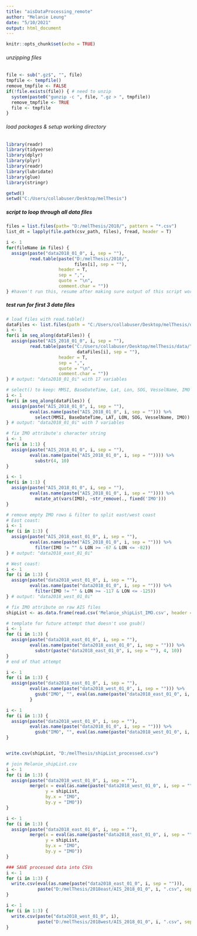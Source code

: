 ---
title: "aisDataProcessing_remote"
author: "Melanie Leung"
date: "5/10/2021"
output: html_document
---

```{r setup, include=FALSE}
knitr::opts_chunk$set(echo = TRUE)
```

###### unzipping files ######
```{r}
file <- sub(".gz$", "", file)
tmpfile <- tempfile()
remove_tmpfile <- FALSE
if(!file.exists(file)) { # need to unzip
  system(paste0("gunzip -c ", file, ".gz > ", tmpfile))
  remove_tmpfile <- TRUE
  file <- tmpfile
}
```

###### load packages & setup working directory #####
```{r}
library(readr)
library(tidyverse)
library(dplyr)
library(plyr)
library(readr)
library(lubridate)
library(glue)
library(stringr)

getwd()
setwd("C:/Users/collabuser/Desktop/melThesis")

```

##### script to loop through all data files ####
```{r}
files = list.files(path= "D:/melThesis/2018/", pattern = "*.csv")
list_dt = lapply(file.path(csv_path, files), fread, header = T)

i <- 1
for(fileName in files) {
  assign(paste("data2018_01_0", i, sep = ""),                                   
         read.table(paste("D:/melThesis/2018/",
                          files[i], sep = ""),
                    header = T,
                    sep = ",",
                    quote = "\n",
                    comment.char = ""))
} #haven't run this, resume after making sure output of this script works on arc pro
```


##### test run for first 3 data files
```{r}

# load files with read.table()
dataFiles <- list.files(path = "C:/Users/collabuser/Desktop/melThesis/data", pattern = "*.csv")
i <- 1
for(i in seq_along(dataFiles)) {                              
  assign(paste("AIS_2018_01_0", i, sep = ""),                                   
         read.table(paste("C:/Users/collabuser/Desktop/melThesis/data/",
                           dataFiles[i], sep = ""),
                    header = T,
                    sep = ",",
                    quote = "\n",
                    comment.char = ""))
} # output: "data2018_01_0i" with 17 variables

# select() to keep: MMSI, BaseDateTime, Lat, Lon, SOG, VesselName, IMO
i <- 1
for(i in seq_along(dataFiles)) {                              
  assign(paste("AIS_2018_01_0", i, sep = ""),                             
         eval(as.name(paste("AIS_2018_01_0", i, sep = ""))) %>%
           select(MMSI, BaseDateTime, LAT, LON, SOG, VesselName, IMO))
} # output: "data2018_01_0i" with 7 variables

# fix IMO attribute's character string
i <- 1
for(i in 1:1) {                              
  assign(paste("AIS_2018_01_0", i, sep = ""),                             
         eval(as.name(paste("AIS_2018_01_0", i, sep = "")))) %>%
           substr(4, 10)
}

i <- 1
for(i in 1:1) {                              
  assign(paste("AIS_2018_01_0", i, sep = ""),                             
         eval(as.name(paste("AIS_2018_01_0", i, sep = "")))) %>%
           mutate_at(vars(IMO), ~str_remove(., fixed('IMO')))
}

# remove empty IMO rows & filter to split east/west coast
# East coast:
i <- 1
for (i in 1:3) {
  assign(paste("AIS_2018_east_01_0", i, sep = ""),                                   
         eval(as.name(paste("AIS_2018_01_0", i, sep = ""))) %>%
           filter(IMO != "" & LON >= -67 & LON <= -82))
} # output: "data2018_east_01_0i"

# West coast: 
i <- 1
for (i in 1:3) {
  assign(paste("data2018_west_01_0", i, sep = ""),                                   
         eval(as.name(paste("data2018_01_0", i, sep = ""))) %>%
           filter(IMO != "" & LON >= -117 & LON <= -125))
} # output: "data2018_west_01_0i"

# fix IMO attribute on raw AIS files
shipList <- as.data.frame(read.csv('Melanie_shipList_IMO.csv', header = T))

# template for future attempt that doesn't use gsub()
i <- 1
for (i in 1:3) {
  assign(paste("data2018_east_01_0", i, sep = ""),                                   
         eval(as.name(paste("data2018_east_01_0", i, sep = ""))) %>% 
           substr(paste("data2018_east_01_0", i, sep = ""), 4, 10))
}
# end of that attempt

i <- 1
for (i in 1:3) {
  assign(paste("data2018_east_01_0", i, sep = ""),                                   
         eval(as.name(paste("data2018_west_01_0", i, sep = ""))) %>% 
           gsub("IMO", "", eval(as.name(paste("data2018_east_01_0", i, sep = "")))))
         }

i <- 1
for (i in 1:3) {
  assign(paste("data2018_west_01_0", i, sep = ""),                                   
         eval(as.name(paste("data2018_01_0", i, sep = ""))) %>% 
           gsub("IMO", "", eval(as.name(paste("data2018_west_01_0", i, sep = "")))))
}


write.csv(shipList, "D:/melThesis/shipList_processed.csv")

# join Melanie_shipList.csv
i <- 1
for (i in 1:3) {
  assign(paste("data2018_west_01_0", i, sep = ""),
         merge(x = eval(as.name(paste("data2018_west_01_0", i, sep = ""))),
               y = shipList,
               by.x = "IMO",
               by.y = "IMO"))
}

i <- 1
for (i in 1:3) {
  assign(paste("data2018_east_01_0", i, sep = ""),
         merge(x = eval(as.name(paste("data2018_east_01_0", i, sep = ""))),
               y = shipList,
               by.x = "IMO",
               by.y = "IMO"))
}

### SAVE processed data into CSVs
i <- 1
for (i in 1:3) {
  write.csv(eval(as.name(paste("data2018_east_01_0", i, sep = ""))),
            paste("D:/melThesis/2018east/AIS_2018_01_0", i, ".csv", sep = ""))
}

i <- 1
for (i in 1:3) {
  write.csv(paste("data2018_west_01_0", i),
            paste("D:/melThesis/2018west/AIS_2018_01_0", i, ".csv", sep = ""))
}

```


